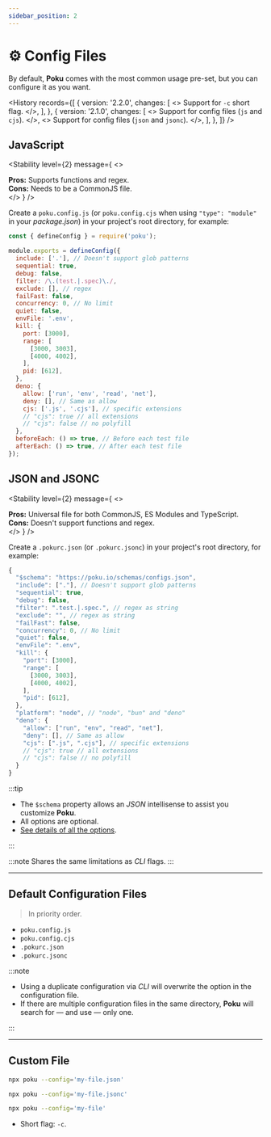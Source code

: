 ```yaml
---
sidebar_position: 2
---
```



# ⚙️ Config Files

By default, **Poku** comes with the most common usage pre-set, but you can configure it as you want.

<History
  records={[
    {
      version: '2.2.0',
      changes: [
        <>
          Support for <code>-c</code> short flag.
        </>,
      ],
    },
    {
      version: '2.1.0',
      changes: [
        <>
          Support for config files (<code>js</code> and <code>cjs</code>).
        </>,
        <>
          Support for config files (<code>json</code> and <code>jsonc</code>).
        </>,
      ],
    },
  ]}
/>

## JavaScript

<Stability
  level={2}
  message={
    <>
      <div>
        <strong>Pros:</strong> Supports functions and regex.
      </div>
      <div>
        <strong>Cons:</strong> Needs to be a CommonJS file.
      </div>
    </>
  }
/>

Create a `poku.config.js` (or `poku.config.cjs` when using `"type": "module"` in your _package.json_) in your project's root directory, for example:

```js
const { defineConfig } = require('poku');

module.exports = defineConfig({
  include: ['.'], // Doesn't support glob patterns
  sequential: true,
  debug: false,
  filter: /\.(test.|.spec)\./,
  exclude: [], // regex
  failFast: false,
  concurrency: 0, // No limit
  quiet: false,
  envFile: '.env',
  kill: {
    port: [3000],
    range: [
      [3000, 3003],
      [4000, 4002],
    ],
    pid: [612],
  },
  deno: {
    allow: ['run', 'env', 'read', 'net'],
    deny: [], // Same as allow
    cjs: ['.js', '.cjs'], // specific extensions
    // "cjs": true // all extensions
    // "cjs": false // no polyfill
  },
  beforeEach: () => true, // Before each test file
  afterEach: () => true, // After each test file
});
```

## JSON and JSONC

<Stability
  level={2}
  message={
    <>
      <div>
        <strong>Pros:</strong> Universal file for both CommonJS, ES Modules and
        TypeScript.
      </div>
      <div>
        <strong>Cons:</strong> Doesn't support functions and regex.
      </div>
    </>
  }
/>

Create a `.pokurc.json` (or `.pokurc.jsonc`) in your project's root directory, for example:

```js
{
  "$schema": "https://poku.io/schemas/configs.json",
  "include": ["."], // Doesn't support glob patterns
  "sequential": true,
  "debug": false,
  "filter": ".test.|.spec.", // regex as string
  "exclude": "", // regex as string
  "failFast": false,
  "concurrency": 0, // No limit
  "quiet": false,
  "envFile": ".env",
  "kill": {
    "port": [3000],
    "range": [
      [3000, 3003],
      [4000, 4002],
    ],
    "pid": [612],
  },
  "platform": "node", // "node", "bun" and "deno"
  "deno": {
    "allow": ["run", "env", "read", "net"],
    "deny": [], // Same as allow
    "cjs": [".js", ".cjs"], // specific extensions
    // "cjs": true // all extensions
    // "cjs": false // no polyfill
  }
}
```

:::tip

- The `$schema` property allows an _JSON_ intellisense to assist you customize **Poku**.
- All options are optional.
- [See details of all the options](/docs/category/-options).

:::

:::note
Shares the same limitations as _CLI_ flags.
:::

<hr />

## Default Configuration Files

> In priority order.

- `poku.config.js`
- `poku.config.cjs`
- `.pokurc.json`
- `.pokurc.jsonc`

:::note

- Using a duplicate configuration via _CLI_ will overwrite the option in the configuration file.
- If there are multiple configuration files in the same directory, **Poku** will search for — and use — only one.

:::

<hr />

## Custom File

```sh
npx poku --config='my-file.json'
```

```sh
npx poku --config='my-file.jsonc'
```

```sh
npx poku --config='my-file'
```

- Short flag: `-c`.
